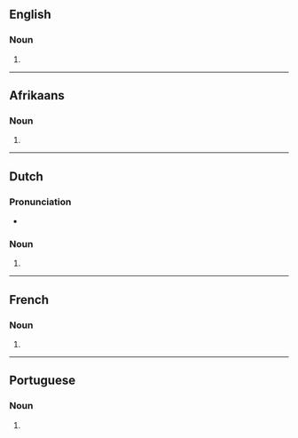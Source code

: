 {{also|Limousines}}

==English==

===Noun===
{{head|en|noun form}}

# {{plural of|en|limousine}}

----

==Afrikaans==

===Noun===
{{head|af|noun plural form}}

# {{plural of|af|limousine}}

----

==Dutch==

===Pronunciation===
* {{audio|nl|Nl-limousines.ogg|Audio}}

===Noun===
{{head|nl|noun plural form}}

# {{nl-noun form of|pl|limousine}}

----

==French==

===Noun===
{{head|fr|noun form|g=f}}

# {{plural of|fr|limousine}}

----

==Portuguese==

===Noun===
{{head|pt|noun form}}

# {{plural of|pt|limousine}}